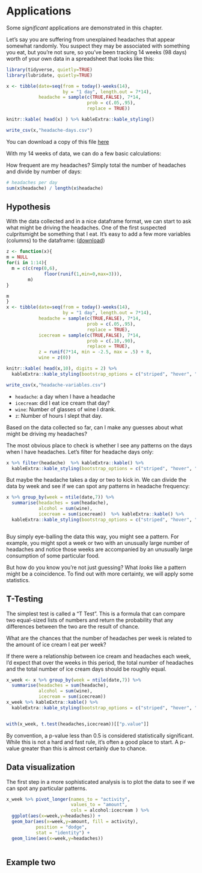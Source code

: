 # Applications

Some _significant_ applications are demonstrated in this chapter.


Let’s say you are suffering from unexplained headaches that appear somewhat randomly. You suspect they may be associated with something you eat, but you’re not sure, so you've been tracking 14 weeks (98 days) worth of your own data in a spreadsheet that looks like this:

```r
library(tidyverse, quietly=TRUE)
library(lubridate, quietly=TRUE)

```

```r
x <- tibble(date=seq(from = today()-weeks(14),
                     by = "1 day", length.out = 7*14),
            headache = sample(c(TRUE,FALSE), 7*14,
                              prob = c(.05,.95),
                              replace = TRUE))

knitr::kable( head(x) ) %>% kableExtra::kable_styling()

write_csv(x,"headache-days.csv")

```

You can download a copy of this file [here](./headache-days.csv)

With my 14 weeks of data, we can do a few basic calculations:

How frequent are my headaches? Simply total the number of headaches and divide by number of days:

```r

# headaches per day
sum(x$headache) / length(x$headache)

```

## Hypothesis

With the data collected and in a nice dataframe format, we can start to ask what might be driving the headaches. One of the first suspected culpritsmight be something that I eat. It's easy to add a few more variables (columns) to the dataframe: ([download](./headache-variables.csv))

```r

z <- function(x){
m = NULL
for(i in 1:14){
  m = c(c(rep(0,6),
              floor(runif(1,min=0,max=3))),
        m)
}

m
}
x <- tibble(date=seq(from = today()-weeks(14),
                     by = "1 day", length.out = 7*14),
            headache = sample(c(TRUE,FALSE), 7*14,
                              prob = c(.05,.95),
                              replace = TRUE),
            icecream = sample(c(TRUE,FALSE), 7*14,
                              prob = c(.10,.90),
                              replace = TRUE),
            z = runif(7*14, min = -2.5, max = .5) + 8,
            wine = z(0))

knitr::kable( head(x,10), digits = 2) %>%
  kableExtra::kable_styling(bootstrap_options = c("striped", "hover", "condensed"))

write_csv(x,"headache-variables.csv")

```

* `headache`: a day when I have a headache
* `icecream`: did I eat ice cream that day?
* `wine`: Number of glasses of wine I drank.
* `z`: Number of hours I slept that day.

Based on the data collected so far, can I make any guesses about what might be driving my headaches?

The most obvious place to check is whether I see any patterns on the days when I have headaches. Let's filter for headache days only:

```r

x %>% filter(headache)  %>% kableExtra::kable() %>% 
  kableExtra::kable_styling(bootstrap_options = c("striped", "hover", "condensed"))

```


But maybe the headache takes a day or two to kick in.  We can divide the data by week and see if we can spot any patterns in headache frequency: 

```r
x %>% group_by(week = ntile(date,7)) %>% 
  summarise(headaches = sum(headache),
            alcohol = sum(wine),
            icecream = sum(icecream))  %>% kableExtra::kable() %>% 
  kableExtra::kable_styling(bootstrap_options = c("striped", "hover", "condensed"))



```

Buy simply eye-balling the data this way, you might see a pattern. For example, you might spot a week or two with an unusually large number of headaches and notice those weeks are accompanied by an unusually large consumption of some particular food.

But how do you know you're not just guessing? What *looks* like a pattern might be a coincidence. To find out with more certainty, we will apply some statistics.

## T-Testing

The simplest test is called a "T Test". This is a formula that can compare two equal-sized lists of numbers and return the probability that any differences between the two are the result of chance. 

What are the chances that the number of headaches per week is related to the amount of ice cream I eat per week?

If there were a relationship between ice cream and headaches each week, I'd expect that over the weeks in this period,  the total number of headaches and the total number of ice cream days should be roughly equal.
```r

x_week <- x %>% group_by(week = ntile(date,7)) %>% 
  summarise(headaches = sum(headache),
            alcohol = sum(wine),
            icecream = sum(icecream)) 
x_week %>% kableExtra::kable() %>%
  kableExtra::kable_styling(bootstrap_options = c("striped", "hover", "condensed")) 


with(x_week, t.test(headaches,icecream))[["p.value"]]

```

By convention, a p-value less than 0.5 is considered statistically significant. While this is not a hard and fast rule, it's often a good place to start. A p-value greater than this is almost certainly due to chance.




## Data visualization

The first step in a more sophisticated analysis is to plot the data to see if we can spot any particular patterns.

```R

x_week %>% pivot_longer(names_to = "activity",
                        values_to = "amount",
                        cols = alcohol:icecream ) %>% 
  ggplot(aes(x=week,y=headaches)) +
  geom_bar(aes(x=week,y=amount, fill = activity),
           position = "dodge",
           stat = "identity") +
  geom_line(aes(x=week,y=headaches))



```


## Example two
